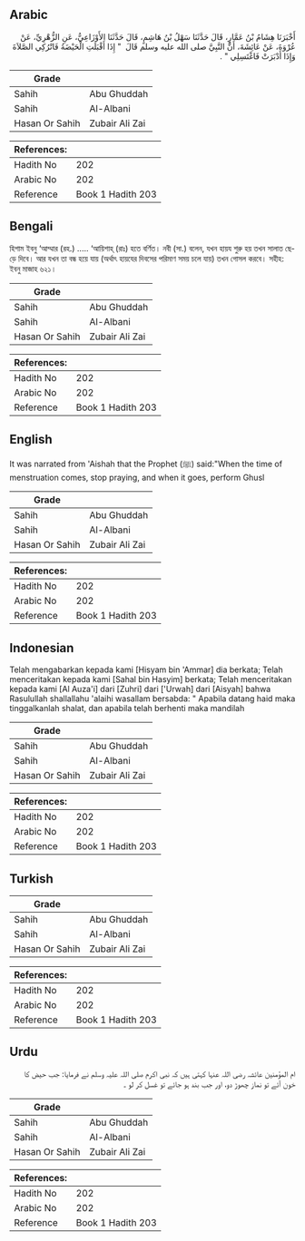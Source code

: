 ## Arabic


<div dir="rtl" lang="ar" style={{fontSize:'larger',backgroundColor:'#f8f9fa',padding:20}}>
أَخْبَرَنَا هِشَامُ بْنُ عَمَّارٍ، قَالَ حَدَّثَنَا سَهْلُ بْنُ هَاشِمٍ، قَالَ حَدَّثَنَا الأَوْزَاعِيُّ، عَنِ الزُّهْرِيِّ، عَنْ عُرْوَةَ، عَنْ عَائِشَةَ، أَنَّ النَّبِيَّ صلى الله عليه وسلم قَالَ ‏ "‏ إِذَا أَقْبَلَتِ الْحَيْضَةُ فَاتْرُكِي الصَّلاَةَ وَإِذَا أَدْبَرَتْ فَاغْتَسِلِي ‏"‏ ‏.‏
</div>
<div style={{backgroundColor:'#f8f9fa',padding:20, marginBottom: 10}}><table> <thead> <tr> <th>Grade</th> <th></th> </tr> </thead> <tbody> <tr><td>Sahih</td><td>Abu Ghuddah</td></tr><tr><td>Sahih</td><td>Al-Albani</td></tr><tr><td>Hasan Or Sahih</td><td>Zubair Ali Zai</td></tr></tbody></table><table> <thead> <tr> <th>References:</th> <th></th> </tr> </thead> <tbody><tr><td>Hadith No</td><td>202</td></tr><tr><td>Arabic No</td><td>202</td></tr><tr><td>Reference</td><td>Book 1 Hadith 203</td></tr></tbody></table></div>

## Bengali


<div dir="ltr" lang="bn" style={{fontSize:'larger',backgroundColor:'#f8f9fa',padding:20}}>
হিশাম ইবনু ‘আম্মার (রহ.) ..... ‘আয়িশাহ্ (রাঃ) হতে বর্ণিত। নবী (সা.) বলেন, যখন হায়য শুরু হয় তখন সালাত ছেড়ে দিবে। আর যখন তা বন্ধ হয়ে যায় (অর্থাৎ হায়যের দিবসের পরিমাণ সময় চলে যায়) তখন গোসল করবে। সহীহ: ইবনু মাজাহ ৬২১।
</div>
<div style={{backgroundColor:'#f8f9fa',padding:20, marginBottom: 10}}><table> <thead> <tr> <th>Grade</th> <th></th> </tr> </thead> <tbody> <tr><td>Sahih</td><td>Abu Ghuddah</td></tr><tr><td>Sahih</td><td>Al-Albani</td></tr><tr><td>Hasan Or Sahih</td><td>Zubair Ali Zai</td></tr></tbody></table><table> <thead> <tr> <th>References:</th> <th></th> </tr> </thead> <tbody><tr><td>Hadith No</td><td>202</td></tr><tr><td>Arabic No</td><td>202</td></tr><tr><td>Reference</td><td>Book 1 Hadith 203</td></tr></tbody></table></div>

## English


<div dir="ltr" lang="en" style={{fontSize:'larger',backgroundColor:'#f8f9fa',padding:20}}>
It was narrated from 'Aishah that the Prophet (ﷺ) said:"When the time of menstruation comes, stop praying, and when it goes, perform Ghusl
</div>
<div style={{backgroundColor:'#f8f9fa',padding:20, marginBottom: 10}}><table> <thead> <tr> <th>Grade</th> <th></th> </tr> </thead> <tbody> <tr><td>Sahih</td><td>Abu Ghuddah</td></tr><tr><td>Sahih</td><td>Al-Albani</td></tr><tr><td>Hasan Or Sahih</td><td>Zubair Ali Zai</td></tr></tbody></table><table> <thead> <tr> <th>References:</th> <th></th> </tr> </thead> <tbody><tr><td>Hadith No</td><td>202</td></tr><tr><td>Arabic No</td><td>202</td></tr><tr><td>Reference</td><td>Book 1 Hadith 203</td></tr></tbody></table></div>

## Indonesian


<div dir="ltr" lang="id" style={{fontSize:'larger',backgroundColor:'#f8f9fa',padding:20}}>
Telah mengabarkan kepada kami [Hisyam bin 'Ammar] dia berkata; Telah menceritakan kepada kami [Sahal bin Hasyim] berkata; Telah menceritakan kepada kami [Al Auza'i] dari [Zuhri] dari ['Urwah] dari [Aisyah] bahwa Rasulullah shallallahu 'alaihi wasallam bersabda: " Apabila datang haid maka tinggalkanlah shalat, dan apabila telah berhenti maka mandilah
</div>
<div style={{backgroundColor:'#f8f9fa',padding:20, marginBottom: 10}}><table> <thead> <tr> <th>Grade</th> <th></th> </tr> </thead> <tbody> <tr><td>Sahih</td><td>Abu Ghuddah</td></tr><tr><td>Sahih</td><td>Al-Albani</td></tr><tr><td>Hasan Or Sahih</td><td>Zubair Ali Zai</td></tr></tbody></table><table> <thead> <tr> <th>References:</th> <th></th> </tr> </thead> <tbody><tr><td>Hadith No</td><td>202</td></tr><tr><td>Arabic No</td><td>202</td></tr><tr><td>Reference</td><td>Book 1 Hadith 203</td></tr></tbody></table></div>

## Turkish


<div dir="ltr" lang="tr" style={{fontSize:'larger',backgroundColor:'#f8f9fa',padding:20}}>

</div>
<div style={{backgroundColor:'#f8f9fa',padding:20, marginBottom: 10}}><table> <thead> <tr> <th>Grade</th> <th></th> </tr> </thead> <tbody> <tr><td>Sahih</td><td>Abu Ghuddah</td></tr><tr><td>Sahih</td><td>Al-Albani</td></tr><tr><td>Hasan Or Sahih</td><td>Zubair Ali Zai</td></tr></tbody></table><table> <thead> <tr> <th>References:</th> <th></th> </tr> </thead> <tbody><tr><td>Hadith No</td><td>202</td></tr><tr><td>Arabic No</td><td>202</td></tr><tr><td>Reference</td><td>Book 1 Hadith 203</td></tr></tbody></table></div>

## Urdu


<div dir="rtl" lang="ur" style={{fontSize:'larger',backgroundColor:'#f8f9fa',padding:20}}>
ام المؤمنین عائشہ رضی اللہ عنہا کہتی ہیں کہ نبی اکرم صلی اللہ علیہ وسلم نے فرمایا: جب حیض کا خون آئے تو نماز چھوڑ دو، اور جب بند ہو جائے تو غسل کر لو ۔
</div>
<div style={{backgroundColor:'#f8f9fa',padding:20, marginBottom: 10}}><table> <thead> <tr> <th>Grade</th> <th></th> </tr> </thead> <tbody> <tr><td>Sahih</td><td>Abu Ghuddah</td></tr><tr><td>Sahih</td><td>Al-Albani</td></tr><tr><td>Hasan Or Sahih</td><td>Zubair Ali Zai</td></tr></tbody></table><table> <thead> <tr> <th>References:</th> <th></th> </tr> </thead> <tbody><tr><td>Hadith No</td><td>202</td></tr><tr><td>Arabic No</td><td>202</td></tr><tr><td>Reference</td><td>Book 1 Hadith 203</td></tr></tbody></table></div>